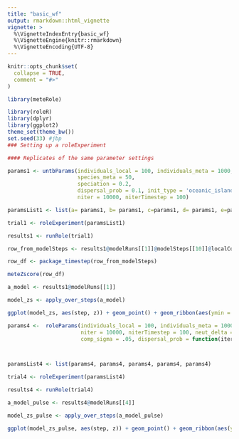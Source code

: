 ```yaml
---
title: "basic_wf"
output: rmarkdown::html_vignette
vignette: >
  %\VignetteIndexEntry{basic_wf}
  %\VignetteEngine{knitr::rmarkdown}
  %\VignetteEncoding{UTF-8}
---
```


```r
knitr::opts_chunk$set(
  collapse = TRUE,
  comment = "#>"
)
```

```r
library(meteRole)

library(roleR)
library(dplyr)
library(ggplot2)
theme_set(theme_bw())
set.seed(33) #jbp
### Setting up a roleExperiment

#### Replicates of the same parameter settings

params1 <- untbParams(individuals_local = 100, individuals_meta = 1000,
                      species_meta = 50,
                      speciation = 0.2,
                      dispersal_prob = 0.1, init_type = 'oceanic_island',
                      niter = 10000, niterTimestep = 100)

paramsList1 <- list(a= params1, b= params1, c=params1, d= params1, e=params1)

trial1 <- roleExperiment(paramsList1)

results1 <- runRole(trial1)

row_from_modelSteps <- results1@modelRuns[[1]]@modelSteps[[10]]@localComm@indSpecies

row_df <- package_timestep(row_from_modelSteps)

meteZscore(row_df)
```


```r

a_model <- results1@modelRuns[[1]]

model_zs <- apply_over_steps(a_model)

ggplot(model_zs, aes(step, z)) + geom_point() + geom_ribbon(aes(ymin = -1.96, ymax = 1.96), alpha = .2)

```


```r



params4 <-  roleParams(individuals_local = 100, individuals_meta = 1000, 
                       niter = 10000, niterTimestep = 100, neut_delta = 0, 
                       comp_sigma = .05, dispersal_prob = function(iter){return(ifelse(iter < 5000, .001, ifelse(iter < 6000, .25, .001)))}) 



paramsList4 <- list(params4, params4, params4, params4, params4)

trial4 <- roleExperiment(paramsList4)

results4 <- runRole(trial4)

a_model_pulse <- results4@modelRuns[[4]]

model_zs_pulse <- apply_over_steps(a_model_pulse)

ggplot(model_zs_pulse, aes(step, z)) + geom_point() + geom_ribbon(aes(ymin = -1.96, ymax = 1.96), alpha = .2)


```
